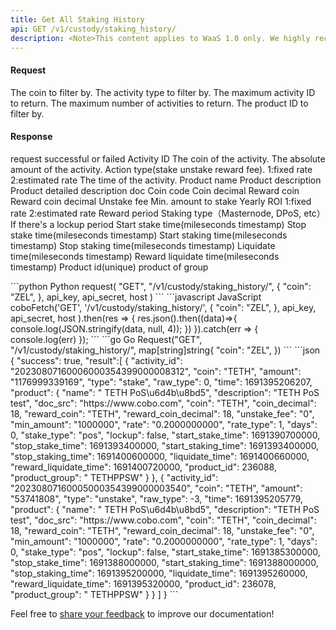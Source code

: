 ```yaml
---
title: Get All Staking History
api: GET /v1/custody/staking_history/ 
description: <Note>This content applies to WaaS 1.0 only. We highly recommend that you upgrade to [WaaS 2.0](https://www.cobo.com/developers/v2/guides/overview/introduction).</Note> This endpoint returns a list of staking activities for a given coin, with optional filters for activity type, maximum ID, limit, and product ID. The response includes the activity ID, coin, amount, type, raw type, time, and product information.
---
```

#### Request
<ParamField query="coin" type="String" >The coin to filter by.</ParamField>
<ParamField query="type" type="String" >The activity type to filter by.</ParamField>
<ParamField query="max_id" type="String" >The maximum activity ID to return.</ParamField>
<ParamField query="limit" type="String" >The maximum number of activities to return.</ParamField>
<ParamField query="product_id" type="Int" >The product ID to filter by.</ParamField>

#### Response
<ResponseField name="success" type="bool">request successful or failed</ResponseField>
<ResponseField name="result" type="object[]">
  <Expandable title="object">
    <ResponseField name="activity_id" type="String" >Activity ID</ResponseField>
    <ResponseField name="coin" type="String" >The coin of the activity.</ResponseField>
    <ResponseField name="amount" type="String" >The absolute amount of the activity.</ResponseField>
    <ResponseField name="type" type="String" >Action type(stake unstake reward fee).</ResponseField>
    <ResponseField name="raw_type" type="Int" >1:fixed rate 2:estimated rate</ResponseField>
    <ResponseField name="time" type="Int" >The time of the activity.</ResponseField>
    <ResponseField name="product" type="object" >
        <Expandable title="object">
            <ResponseField name="name" type="String" >Product name</ResponseField>
            <ResponseField name="description" type="String" >Product description</ResponseField>
            <ResponseField name="doc_src" type="String" >Product detailed description doc</ResponseField>
            <ResponseField name="coin" type="String" >Coin code</ResponseField>
            <ResponseField name="coin_decimal" type="Int" >Coin decimal</ResponseField>
            <ResponseField name="reward_coin" type="String" >Reward coin</ResponseField>
            <ResponseField name="reward_coin_decimal" type="Int" >Reward coin decimal</ResponseField>
            <ResponseField name="unstake_fee" type="String" >Unstake fee</ResponseField>
            <ResponseField name="min_amount" type="String" >Min. amount to stake</ResponseField>
            <ResponseField name="rate" type="String" >Yearly ROI</ResponseField>
            <ResponseField name="rate_type" type="Int" >1:fixed rate 2:estimated rate</ResponseField>
            <ResponseField name="days" type="Int" >Reward period</ResponseField>
            <ResponseField name="stake_type" type="String" >Staking type（Masternode, DPoS, etc）</ResponseField>
            <ResponseField name="lockup" type="Bool" >If there's a lockup period</ResponseField>
            <ResponseField name="start_stake_time" type="Int" >Start stake time(mileseconds timestamp)</ResponseField>
            <ResponseField name="stop_stake_time" type="Int" >Stop stake time(mileseconds timestamp)</ResponseField>
            <ResponseField name="start_staking_time" type="Int" >Start staking time(mileseconds timestamp)</ResponseField>
            <ResponseField name="stop_staking_time" type="Int" >Stop staking time(mileseconds timestamp)</ResponseField>
            <ResponseField name="liquidate_time" type="Int" >Liquidate time(mileseconds timestamp)</ResponseField>
            <ResponseField name="reward_liquidate_time" type="Int" >Reward liquidate time(mileseconds timestamp)</ResponseField>
            <ResponseField name="product_id" type="Int" >Product id(unique)</ResponseField>
            <ResponseField name="product_group" type="String" >product of group </ResponseField>
        </Expandable>
    </ResponseField>
  </Expandable>
</ResponseField>


<RequestExample>
```python Python
request(
    "GET",
    "/v1/custody/staking_history/",
    {
        "coin": "ZEL",
    },
    api_key, api_secret, host
)
```
```javascript JavaScript
coboFetch('GET', '/v1/custody/staking_history/',
        {
            "coin": "ZEL",
        },
        api_key, api_secret, host
    ).then(res => {
        res.json().then((data)=>{
            console.log(JSON.stringify(data, null, 4));
        })
    }).catch(err => {
        console.log(err)
    });
```
```go Go
Request("GET", "/v1/custody/staking_history/", map[string]string{
    "coin": "ZEL",
})
```
</RequestExample>

<ResponseExample>
```json
{
  "success": true,
  "result":[
  {
    "activity_id": "20230807160006000354399000008312",
    "coin": "TETH",
    "amount": "1176999339169",
    "type": "stake",
    "raw_type": 0,
    "time": 1691395206207,
    "product": {
      "name": " TETH PoS\u6d4b\u8bd5",
      "description": "TETH PoS test",
      "doc_src": "https://www.cobo.com",
      "coin": "TETH",
      "coin_decimal": 18,
      "reward_coin": "TETH",
      "reward_coin_decimal": 18,
      "unstake_fee": "0",
      "min_amount": "1000000",
      "rate": "0.2000000000",
      "rate_type": 1,
      "days": 0,
      "stake_type": "pos",
      "lockup": false,
      "start_stake_time": 1691390700000,
      "stop_stake_time": 1691393400000,
      "start_staking_time": 1691393400000,
      "stop_staking_time": 1691400600000,
      "liquidate_time": 1691400660000,
      "reward_liquidate_time": 1691400720000,
      "product_id": 236088,
      "product_group": " TETHPPSW"
    }
  },
  {
    "activity_id": "20230807160005000354399000003540",
    "coin": "TETH",
    "amount": "53741808",
    "type": "unstake",
    "raw_type": -3,
    "time": 1691395205779,
    "product": {
      "name": " TETH PoS\u6d4b\u8bd5",
      "description": "TETH PoS test",
      "doc_src": "https://www.cobo.com",
      "coin": "TETH",
      "coin_decimal": 18,
      "reward_coin": "TETH",
      "reward_coin_decimal": 18,
      "unstake_fee": "0",
      "min_amount": "1000000",
      "rate": "0.2000000000",
      "rate_type": 1,
      "days": 0,
      "stake_type": "pos",
      "lockup": false,
      "start_stake_time": 1691385300000,
      "stop_stake_time": 1691388000000,
      "start_staking_time": 1691388000000,
      "stop_staking_time": 1691395200000,
      "liquidate_time": 1691395260000,
      "reward_liquidate_time": 1691395320000,
      "product_id": 236078,
      "product_group": " TETHPPSW"
    }
  }
  ]
}
```
</ResponseExample>

<Tip>Feel free to [share your feedback](https://forms.zohopublic.com/cobo/form/DocumentFeedbackForm/formperma/QvLOhxJv1_JMsJ-1dleZ8Itb_7rzN-LtgvsDdxosoVI) to improve our documentation!</Tip>